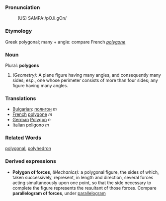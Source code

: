 ===Pronunciation===
:(US) SAMPA:/pO.li.gOn/

===Etymology===
Greek polygonal; many + angle: compare French ''[[polygone]]''

===Noun===
Plural: '''polygons'''
#''(Geometry):'' A plane figure having many angles, and consequently many sides; esp., one whose perimeter consists of more than four sides; any figure having many angles.

===Translations===
*[[Bulgarian]]: [[полигон]] ''m''
*[[French]] [[polygone]] ''m''
*[[German]] [[Polygon]] ''n''
*[[Italian]] [[poligono]] ''m''

===Related Words===
[[polygonal]], [[polyhedron]]

===Derived expressions===
*'''Polygon of forces''', ''(Mechanics):'' a polygonal figure, the sides of which, taken successively, represent, in length and direction, several forces acting simultaneously upon one point, so that the side necessary to complete the figure represents the resultant of those forces. Compare '''parallelogram of forces''', under [[parallelogram]]